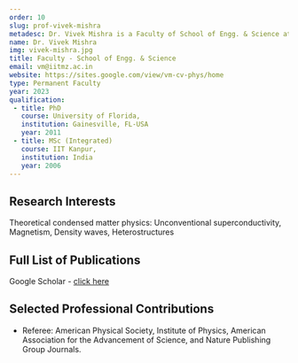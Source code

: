 ```yaml
---
order: 10
slug: prof-vivek-mishra
metadesc: Dr. Vivek Mishra is a Faculty of School of Engg. & Science at IIT Madras Zanzibar. Learn More.
name: Dr. Vivek Mishra
img: vivek-mishra.jpg
title: Faculty - School of Engg. & Science
email: vm@iitmz.ac.in
website: https://sites.google.com/view/vm-cv-phys/home
type: Permanent Faculty
year: 2023
qualification:
 - title: PhD
   course: University of Florida,
   institution: Gainesville, FL-USA
   year: 2011
 - title: MSc (Integrated)
   course: IIT Kanpur,
   institution: India
   year: 2006
---
```


<section>
    <h2>Research Interests</h2>
    <p>
    Theoretical condensed matter physics: Unconventional superconductivity, Magnetism, Density waves, Heterostructures
    </p>
</section>

<Papers>
    <Paper
        title="Thermal conductivity of nonunitary triplet superconductors: application to UTe2"
        authors={["V Mishra", "G Wang", "PJ Hirschfeld"]}
        publisher="Front. Phys. 12, 1397524"
        year="2024"
    />
        <Paper
        title="Optical conductivity of overdoped cuprates from ab initio out-of-plane impurity potentials"
        authors={["D. M. Broun", "H. U. Özdemir", "Vivek Mishra", "N. R. Lee-Hone", "Xiangru Kong", "T. Berlijn"," P. J. Hirschfeld"]}
        publisher="American Physical Society"
        year="2024"
    />
        <Paper
        title="Robust nodal behavior in the thermal conductivity of superconducting UTe2"
        authors={["Ian M Hayes", "Tristin E Metz", "Corey E Frank", "Shanta R Saha", "Nicholas P Butch", "Vivek Mishra", "Peter J Hirschfeld", "Johnpierre Paglione"]}
        publisher="arXiv preprint arXiv:2402.19353"
        year="2024"
    />
        <Paper
        title="Comment on' Anisotropic Scattering Caused by Apical Oxygen Vacancies in Thin Films of Overdoped High-Temperature Cuprate Superconductors'"
        authors={["HU Özdemir", "Vivek Mishra", "NR Lee-Hone", "Xiangru Kong", "T Berlijn", "DM Broun", "PJ Hirschfeld"]}
        publisher="American Physical Society"
        year="2023"
    />
        <Paper
        title="Effects of spin-orbit coupling on proximity-induced superconductivity"
        authors={["V Mishra", "Y Li", "FC Zhang", "S Kirchner"]}
        publisher="American Physical Society"
        year="2023"
    />
        <Paper
        title="Tuning interfacial two-component superconductivity in CoSi 2/TiSi 2 heterojunctions via TiSi 2 diffusivity"
        authors={["SP Chiu", "V Mishra", "Y Li", "FC Zhang", "S Kirchner", "JJ Lin"]}
        publisher="Royal Society of Chemistry"
        year="2023"
    />
</Papers>

<section>

<h2>Full List of Publications</h2>

Google Scholar - [click here](https://scholar.google.com/citations?user=KI02AHoAAAAJ&hl=en)

</section>

<section>
    <h2>Selected Professional Contributions</h2>
    <ul>
        <li>Referee: American Physical Society,  Institute of Physics, American Association for the Advancement of Science,  and Nature Publishing Group Journals.</li>
    </ul>
</section>
